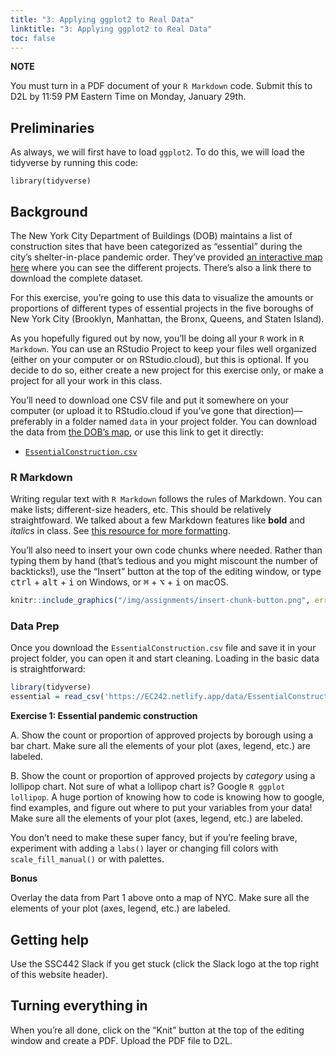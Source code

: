 ```yaml
---
title: "3: Applying ggplot2 to Real Data"
linktitle: "3: Applying ggplot2 to Real Data"
toc: false
---
```


:::fyi

**NOTE**

You must turn in a PDF document of your `R Markdown` code. Submit this to D2L by 11:59 PM Eastern Time on Monday, January 29th.

::: 

## Preliminaries
As always, we will first have to load ``ggplot2``. To do this, we will load the tidyverse by running this code:
 
```
library(tidyverse)
```

## Background

The New York City Department of Buildings (DOB) maintains a list of construction sites that have been categorized as "essential" during the city's shelter-in-place pandemic order. They've provided [an interactive map here](https://www1.nyc.gov/assets/buildings/html/essential-active-construction.html) where you can see the different projects. There's also a link there to download the complete dataset.

For this exercise, you're going to use this data to visualize the amounts or proportions of different types of essential projects in the five boroughs of New York City (Brooklyn, Manhattan, the Bronx, Queens, and Staten Island).

As you hopefully figured out by now, you'll be doing all your `R` work in `R Markdown`. You can use an RStudio Project to keep your files well organized (either on your computer or on RStudio.cloud), but this is optional. If you decide to do so, either create a new project for this exercise only, or make a project for all your work in this class.

You'll need to download one CSV file and put it somewhere on your computer (or upload it to RStudio.cloud if you've gone that direction)---preferably in a folder named `data` in your project folder. You can download the data from [the DOB's map](https://www1.nyc.gov/assets/buildings/html/essential-active-construction.html), or use this link to get it directly:

- [<i class="fas fa-file-csv"></i> `EssentialConstruction.csv`](../data/EssentialConstruction.csv)


### R Markdown

Writing regular text with `R Markdown` follows the rules of Markdown. You can make lists; different-size headers, etc. This should be relatively straightfoward. We talked about a few Markdown features like **bold** and *italics* in class. See [this resource for more formatting](/resource/markdown/).

You'll also need to insert your own code chunks where needed. Rather than typing them by hand (that's tedious and you might miscount the number of backticks!), use the "Insert" button at the top of the editing window, or type <kbd>ctrl</kbd> + <kbd>alt</kbd> + <kbd>i</kbd> on Windows, or <kbd>⌘</kbd> + <kbd>⌥</kbd> + <kbd>i</kbd> on macOS.

```r
knitr::include_graphics("/img/assignments/insert-chunk-button.png", error = FALSE)
```

### Data Prep
Once you download the `EssentialConstruction.csv` file and save it in your project folder, you can open it and start cleaning. Loading in the basic data is straightforward:

```r
library(tidyverse)
essential = read_csv('https://EC242.netlify.app/data/EssentialConstruction.csv')
```




:::fyi
__Exercise 1: Essential pandemic construction__

A. Show the count or proportion of approved projects by borough using a bar chart. Make sure all the elements of your plot (axes, legend, etc.) are labeled.

B. Show the count or proportion of approved projects by *category* using a lollipop chart. Not sure of what a lollipop chart is? Google `R ggplot lollipop`. A huge portion of knowing how to code is knowing how to google, find examples, and figure out where to put your variables from your data! Make sure all the elements of your plot (axes, legend, etc.) are labeled.

You don't need to make these super fancy, but if you're feeling brave, experiment with adding a `labs()` layer or changing fill colors with `scale_fill_manual()` or with palettes.

__Bonus__

Overlay the data from Part 1 above onto a map of NYC. Make sure all the elements of your plot (axes, legend, etc.) are labeled.

:::

## Getting help

Use the SSC442 Slack if you get stuck (click the Slack logo at the top right of this website header).

## Turning everything in

When you're all done, click on the "Knit" button at the top of the editing window and create a PDF. Upload the PDF file to D2L.
